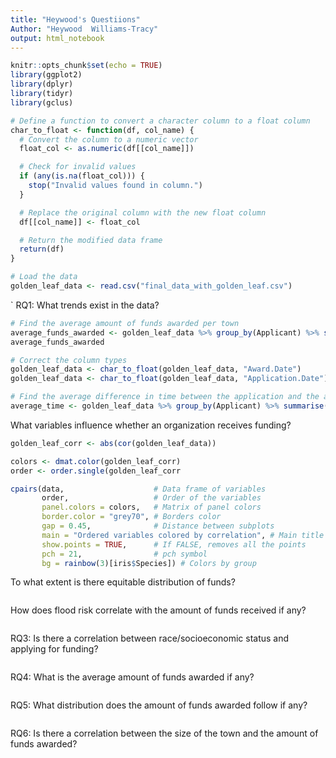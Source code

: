 ```yaml
---
title: "Heywood's Questiions"
Author: "Heywood  Williams-Tracy"
output: html_notebook
---
```


```r
knitr::opts_chunk$set(echo = TRUE)
library(ggplot2)
library(dplyr)
library(tidyr)
library(gclus)

# Define a function to convert a character column to a float column
char_to_float <- function(df, col_name) {
  # Convert the column to a numeric vector
  float_col <- as.numeric(df[[col_name]])

  # Check for invalid values
  if (any(is.na(float_col))) {
    stop("Invalid values found in column.")
  }

  # Replace the original column with the new float column
  df[[col_name]] <- float_col

  # Return the modified data frame
  return(df)
}

```
```r
# Load the data
golden_leaf_data <- read.csv("final_data_with_golden_leaf.csv")
```
`
RQ1: What trends exist in the data?
```r
# Find the average amount of funds awarded per town
average_funds_awarded <- golden_leaf_data %>% group_by(Applicant) %>% summarise(average_funds_awarded = mean(Grant.Award....))
average_funds_awarded
```


```r

# Correct the column types
golden_leaf_data <- char_to_float(golden_leaf_data, "Award.Date")
golden_leaf_data <- char_to_float(golden_leaf_data, "Application.Date")

# Find the average difference in time between the application and the award
average_time <- golden_leaf_data %>% group_by(Applicant) %>% summarise(Time.between.application.and.award = "Award.Date" - "Application.Date") %>% summarise(average_time = mean(Time.between.application.and.award))
```

What variables influence whether an organization receives funding?
```r
golden_leaf_corr <- abs(cor(golden_leaf_data))

colors <- dmat.color(golden_leaf_corr)
order <- order.single(golden_leaf_corr

cpairs(data,                    # Data frame of variables
       order,                   # Order of the variables
       panel.colors = colors,   # Matrix of panel colors
       border.color = "grey70", # Borders color
       gap = 0.45,              # Distance between subplots
       main = "Ordered variables colored by correlation", # Main title
       show.points = TRUE,      # If FALSE, removes all the points
       pch = 21,                # pch symbol
       bg = rainbow(3)[iris$Species]) # Colors by group

```

To what extent is there equitable distribution of funds?
```r

```
How does flood risk correlate with the amount of funds received if any?
```r

```
RQ3: Is there a correlation between race/socioeconomic status and applying for funding?
```r

```
RQ4: What is the average amount of funds awarded if any?
```r

```

RQ5: What distribution does the amount of funds awarded follow if any?
```r

```

RQ6: Is there a correlation between the size of the town and the amount of funds awarded?
```r

```
